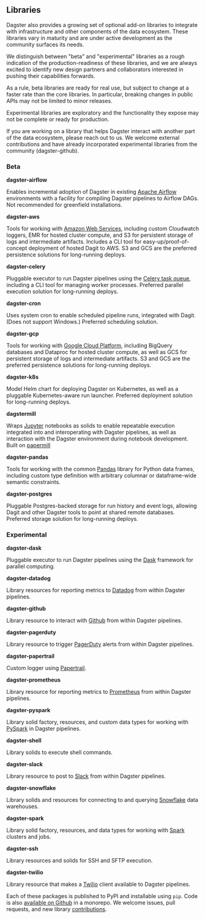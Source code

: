 
<DynamicMetaTags title="Libraries | Dagster" />

## Libraries

Dagster also provides a growing set of optional add-on libraries to
integrate with infrastructure and other components of the data
ecosystem. These libraries vary in maturity and are under active
development as the community surfaces its needs.

We distinguish between "beta" and "experimental" libraries as a
rough indication of the production-readiness of these libraries, and we
are always excited to identify new design partners and collaborators
interested in pushing their capabilities forwards.

As a rule, beta libraries are ready for real use, but subject to change
at a faster rate than the core libraries. In particular, breaking
changes in public APIs may not be limited to minor releases.

Experimental libraries are exploratory and the functionality they expose
may not be complete or ready for production.

If you are working on a library that helps Dagster interact with another
part of the data ecosystem, please reach out to us. We welcome external
contributions and have already incorporated experimental libraries from
the community (dagster-github).

### Beta

**dagster-airflow**

Enables incremental adoption of Dagster in existing [Apache
Airflow](https://airflow.apache.org/) environments with a facility
for compiling Dagster pipelines to Airflow DAGs. Not recommended for
greenfield installations.

**dagster-aws**

Tools for working with [Amazon Web
Services](https://aws.amazon.com/), including custom Cloudwatch
loggers, EMR for hosted cluster compute, and S3 for persistent
storage of logs and intermediate artifacts. Includes a CLI tool for
easy-up/proof-of-concept deployment of hosted Dagit to AWS. S3 and
GCS are the preferred persistence solutions for long-running
deploys.

**dagster-celery**

Pluggable executor to run Dagster pipelines using the [Celery task
queue](http://www.celeryproject.org/), including a CLI tool for
managing worker processes. Preferred parallel execution solution for
long-running deploys.

**dagster-cron**

Uses system cron to enable scheduled pipeline runs, integrated with
Dagit. (Does not support Windows.) Preferred scheduling solution.

**dagster-gcp**

Tools for working with [Google Cloud
Platform](https://cloud.google.com/), including BigQuery databases
and Dataproc for hosted cluster compute, as well as GCS for
persistent storage of logs and intermediate artifacts. S3 and GCS
are the preferred persistence solutions for long-running deploys.

**dagster-k8s**

Model Helm chart for deploying Dagster on Kubernetes, as well as a
pluggable Kubernetes-aware run launcher. Preferred deployment
solution for long-running deploys.

**dagstermill**

Wraps [Jupyter](https://jupyter.org/) notebooks as solids to enable
repeatable execution integrated into and interoperating with Dagster
pipelines, as well as interaction with the Dagster environment
during notebook development. Built on
[papermill](https://github.com/nteract/papermill)

**dagster-pandas**

Tools for working with the common
[Pandas](https://pandas.pydata.org/) library for Python data frames,
including custom type definition with arbitrary columnar or
dataframe-wide semantic constraints.

**dagster-postgres**

Pluggable Postgres-backed storage for run history and event logs,
allowing Dagit and other Dagster tools to point at shared remote
databases. Preferred storage solution for long-running deploys.

### Experimental

**dagster-dask**

Pluggable executor to run Dagster pipelines using the
[Dask](https://dask.org/) framework for parallel computing.

**dagster-datadog**

Library resources for reporting metrics to
[Datadog](https://www.datadoghq.com/product/) from within Dagster
pipelines.

**dagster-github**

Library resource to interact with [Github](https://github.com/) from
within Dagster pipelines.

**dagster-pagerduty**

Library resource to trigger [PagerDuty](https://www.pagerduty.com/)
alerts from within Dagster pipelines.

**dagster-papertrail**

Custom logger using [Papertrail](https://papertrailapp.com/).

**dagster-prometheus**

Library resource for reporting metrics to
[Prometheus](https://prometheus.io/) from within Dagster pipelines.

**dagster-pyspark**

Library solid factory, resources, and custom data types for working
with
[PySpark](https://spark.apache.org/latest/api/python/index.html)
in Dagster pipelines.

**dagster-shell**

Library solids to execute shell commands.

**dagster-slack**

Library resource to post to [Slack](https://slack.com/) from within
Dagster pipelines.

**dagster-snowflake**

Library solids and resources for connecting to and querying
[Snowflake](https://www.snowflake.com/) data warehouses.

**dagster-spark**

Library solid factory, resources, and data types for working with
[Spark](https://spark.apache.org/) clusters and jobs.

**dagster-ssh**

Library resources and solids for SSH and SFTP execution.

**dagster-twilio**

Library resource that makes a [Twilio](https://www.twilio.com/)
client available to Dagster pipelines.

Each of these packages is published to PyPI and installable using `pip`.
Code is also [available on
Github](https://github.com/dagster-io/dagster) in a monorepo. We welcome
issues, pull requests, and new library
[contributions](/community/contributing).
